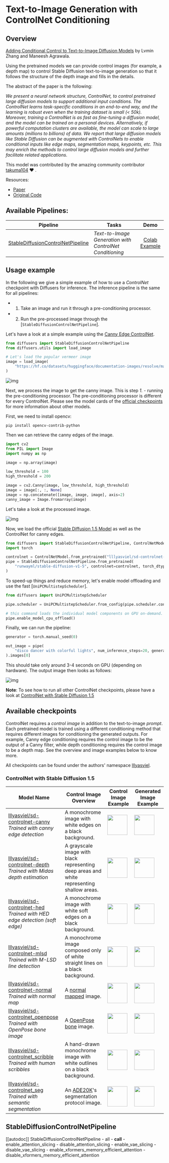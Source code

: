 <!--Copyright 2023 The HuggingFace Team. All rights reserved.

Licensed under the Apache License, Version 2.0 (the "License"); you may not use this file except in compliance with
the License. You may obtain a copy of the License at

http://www.apache.org/licenses/LICENSE-2.0

Unless required by applicable law or agreed to in writing, software distributed under the License is distributed on
an "AS IS" BASIS, WITHOUT WARRANTIES OR CONDITIONS OF ANY KIND, either express or implied. See the License for the
specific language governing permissions and limitations under the License.
-->

# Text-to-Image Generation with ControlNet Conditioning

## Overview

[Adding Conditional Control to Text-to-Image Diffusion Models](https://arxiv.org/abs/2302.05543) by Lvmin Zhang and Maneesh Agrawala.

Using the pretrained models we can provide control images (for example, a depth map) to control Stable Diffusion text-to-image generation so that it follows the structure of the depth image and fills in the details.

The abstract of the paper is the following:

*We present a neural network structure, ControlNet, to control pretrained large diffusion models to support additional input conditions. The ControlNet learns task-specific conditions in an end-to-end way, and the learning is robust even when the training dataset is small (< 50k). Moreover, training a ControlNet is as fast as fine-tuning a diffusion model, and the model can be trained on a personal devices. Alternatively, if powerful computation clusters are available, the model can scale to large amounts (millions to billions) of data. We report that large diffusion models like Stable Diffusion can be augmented with ControlNets to enable conditional inputs like edge maps, segmentation maps, keypoints, etc. This may enrich the methods to control large diffusion models and further facilitate related applications.*

This model was contributed by the amazing community contributor [takuma104](https://huggingface.co/takuma104) ❤️ .

Resources:

* [Paper](https://arxiv.org/abs/2302.05543)
* [Original Code](https://github.com/lllyasviel/ControlNet)

## Available Pipelines:

| Pipeline | Tasks | Demo
|---|---|:---:|
| [StableDiffusionControlNetPipeline](https://github.com/huggingface/diffusers/blob/main/src/diffusers/pipelines/stable_diffusion/pipeline_stable_diffusion_controlnet.py) | *Text-to-Image Generation with ControlNet Conditioning* | [Colab Example](https://colab.research.google.com/drive/1AiR7Q-sBqO88NCyswpfiuwXZc7DfMyKA?usp=sharing) |

## Usage example

In the following we give a simple example of how to use a *ControlNet* checkpoint with Diffusers for inference.
The inference pipeline is the same for all pipelines:

* 1. Take an image and run it through a pre-conditioning processor.
* 2. Run the pre-processed image through the [`StableDiffusionControlNetPipeline`].

Let's have a look at a simple example using the [Canny Edge ControlNet](https://huggingface.co/lllyasviel/sd-controlnet-canny).

```python
from diffusers import StableDiffusionControlNetPipeline
from diffusers.utils import load_image

# Let's load the popular vermeer image
image = load_image(
    "https://hf.co/datasets/huggingface/documentation-images/resolve/main/diffusers/input_image_vermeer.png"
)
```

![img](https://huggingface.co/datasets/huggingface/documentation-images/resolve/main/diffusers/input_image_vermeer.png)

Next, we process the image to get the canny image. This is step *1.* - running the pre-conditioning processor. The pre-conditioning processor is different for every ControlNet. Please see the model cards of the [official checkpoints](#controlnet-with-stable-diffusion-1.5) for more information about other models.

First, we need to install opencv:

```
pip install opencv-contrib-python
```

Then we can retrieve the canny edges of the image.

```python
import cv2
from PIL import Image
import numpy as np

image = np.array(image)

low_threshold = 100
high_threshold = 200

image = cv2.Canny(image, low_threshold, high_threshold)
image = image[:, :, None]
image = np.concatenate([image, image, image], axis=2)
canny_image = Image.fromarray(image)
```

Let's take a look at the processed image.

![img](https://huggingface.co/datasets/huggingface/documentation-images/resolve/main/diffusers/vermeer_canny_edged.png)

Now, we load the official [Stable Diffusion 1.5 Model](runwayml/stable-diffusion-v1-5) as well as the ControlNet for canny edges.

```py
from diffusers import StableDiffusionControlNetPipeline, ControlNetModel
import torch

controlnet = ControlNetModel.from_pretrained("lllyasviel/sd-controlnet-canny", torch_dtype=torch.float16)
pipe = StableDiffusionControlNetPipeline.from_pretrained(
    "runwayml/stable-diffusion-v1-5", controlnet=controlnet, torch_dtype=torch.float16
)
```

To speed-up things and reduce memory, let's enable model offloading and use the fast [`UniPCMultistepScheduler`].

```py
from diffusers import UniPCMultistepScheduler

pipe.scheduler = UniPCMultistepScheduler.from_config(pipe.scheduler.config)

# this command loads the individual model components on GPU on-demand.
pipe.enable_model_cpu_offload()
```

Finally, we can run the pipeline:

```py
generator = torch.manual_seed(0)

out_image = pipe(
    "disco dancer with colorful lights", num_inference_steps=20, generator=generator, image=canny_image
).images[0]
```

This should take only around 3-4 seconds on GPU (depending on hardware). The output image then looks as follows:

![img](https://huggingface.co/datasets/huggingface/documentation-images/resolve/main/diffusers/vermeer_disco_dancing.png)


**Note**: To see how to run all other ControlNet checkpoints, please have a look at [ControlNet with Stable Diffusion 1.5](#controlnet-with-stable-diffusion-1.5)

<!-- TODO: add space -->

## Available checkpoints

ControlNet requires a *control image* in addition to the text-to-image *prompt*. 
Each pretrained model is trained using a different conditioning method that requires different images for conditioning the generated outputs. For example, Canny edge conditioning requires the control image to be the output of a Canny filter, while depth conditioning requires the control image to be a depth map. See the overview and image examples below to know more.

All checkpoints can be found under the authors' namespace [lllyasviel](https://huggingface.co/lllyasviel).

### ControlNet with Stable Diffusion 1.5

| Model Name | Control Image Overview| Control Image Example | Generated Image Example |
|---|---|---|---|
|[lllyasviel/sd-controlnet-canny](https://huggingface.co/lllyasviel/sd-controlnet-canny)<br/> *Trained with canny edge detection* | A monochrome image with white edges on a black background.|<a href="https://huggingface.co/takuma104/controlnet_dev/blob/main/gen_compare/control_images/converted/control_bird_canny.png"><img width="64" style="margin:0;padding:0;" src="https://huggingface.co/takuma104/controlnet_dev/resolve/main/gen_compare/control_images/converted/control_bird_canny.png"/></a>|<a href="https://huggingface.co/takuma104/controlnet_dev/resolve/main/gen_compare/output_images/diffusers/output_bird_canny_1.png"><img width="64" src="https://huggingface.co/takuma104/controlnet_dev/resolve/main/gen_compare/output_images/diffusers/output_bird_canny_1.png"/></a>|
|[lllyasviel/sd-controlnet-depth](https://huggingface.co/lllyasviel/sd-controlnet-depth)<br/> *Trained with Midas depth estimation*  |A grayscale image with black representing deep areas and white representing shallow areas.|<a href="https://huggingface.co/takuma104/controlnet_dev/blob/main/gen_compare/control_images/converted/control_vermeer_depth.png"><img width="64" src="https://huggingface.co/takuma104/controlnet_dev/resolve/main/gen_compare/control_images/converted/control_vermeer_depth.png"/></a>|<a href="https://huggingface.co/takuma104/controlnet_dev/resolve/main/gen_compare/output_images/diffusers/output_vermeer_depth_2.png"><img width="64" src="https://huggingface.co/takuma104/controlnet_dev/resolve/main/gen_compare/output_images/diffusers/output_vermeer_depth_2.png"/></a>|
|[lllyasviel/sd-controlnet-hed](https://huggingface.co/lllyasviel/sd-controlnet-hed)<br/> *Trained with HED edge detection (soft edge)*  |A monochrome image with white soft edges on a black background.|<a href="https://huggingface.co/takuma104/controlnet_dev/blob/main/gen_compare/control_images/converted/control_bird_hed.png"><img width="64" src="https://huggingface.co/takuma104/controlnet_dev/resolve/main/gen_compare/control_images/converted/control_bird_hed.png"/></a>|<a href="https://huggingface.co/takuma104/controlnet_dev/resolve/main/gen_compare/output_images/diffusers/output_bird_hed_1.png"><img width="64" src="https://huggingface.co/takuma104/controlnet_dev/resolve/main/gen_compare/output_images/diffusers/output_bird_hed_1.png"/></a> |
|[lllyasviel/sd-controlnet-mlsd](https://huggingface.co/lllyasviel/sd-controlnet-mlsd)<br/> *Trained with M-LSD line detection*  |A monochrome image composed only of white straight lines on a black background.|<a href="https://huggingface.co/takuma104/controlnet_dev/blob/main/gen_compare/control_images/converted/control_room_mlsd.png"><img width="64" src="https://huggingface.co/takuma104/controlnet_dev/resolve/main/gen_compare/control_images/converted/control_room_mlsd.png"/></a>|<a href="https://huggingface.co/takuma104/controlnet_dev/resolve/main/gen_compare/output_images/diffusers/output_room_mlsd_0.png"><img width="64" src="https://huggingface.co/takuma104/controlnet_dev/resolve/main/gen_compare/output_images/diffusers/output_room_mlsd_0.png"/></a>|
|[lllyasviel/sd-controlnet-normal](https://huggingface.co/lllyasviel/sd-controlnet-normal)<br/> *Trained with normal map*  |A [normal mapped](https://en.wikipedia.org/wiki/Normal_mapping) image.|<a href="https://huggingface.co/takuma104/controlnet_dev/blob/main/gen_compare/control_images/converted/control_human_normal.png"><img width="64" src="https://huggingface.co/takuma104/controlnet_dev/resolve/main/gen_compare/control_images/converted/control_human_normal.png"/></a>|<a href="https://huggingface.co/takuma104/controlnet_dev/resolve/main/gen_compare/output_images/diffusers/output_human_normal_1.png"><img width="64" src="https://huggingface.co/takuma104/controlnet_dev/resolve/main/gen_compare/output_images/diffusers/output_human_normal_1.png"/></a>|
|[lllyasviel/sd-controlnet_openpose](https://huggingface.co/lllyasviel/sd-controlnet_openpose)<br/> *Trained with OpenPose bone image*  |A [OpenPose bone](https://github.com/CMU-Perceptual-Computing-Lab/openpose) image.|<a href="https://huggingface.co/takuma104/controlnet_dev/blob/main/gen_compare/control_images/converted/control_human_openpose.png"><img width="64" src="https://huggingface.co/takuma104/controlnet_dev/resolve/main/gen_compare/control_images/converted/control_human_openpose.png"/></a>|<a href="https://huggingface.co/takuma104/controlnet_dev/resolve/main/gen_compare/output_images/diffusers/output_human_openpose_0.png"><img width="64" src="https://huggingface.co/takuma104/controlnet_dev/resolve/main/gen_compare/output_images/diffusers/output_human_openpose_0.png"/></a>|
|[lllyasviel/sd-controlnet_scribble](https://huggingface.co/lllyasviel/sd-controlnet_scribble)<br/> *Trained with human scribbles*  |A hand-drawn monochrome image with white outlines on a black background.|<a href="https://huggingface.co/takuma104/controlnet_dev/blob/main/gen_compare/control_images/converted/control_vermeer_scribble.png"><img width="64" src="https://huggingface.co/takuma104/controlnet_dev/resolve/main/gen_compare/control_images/converted/control_vermeer_scribble.png"/></a>|<a href="https://huggingface.co/takuma104/controlnet_dev/resolve/main/gen_compare/output_images/diffusers/output_vermeer_scribble_0.png"><img width="64" src="https://huggingface.co/takuma104/controlnet_dev/resolve/main/gen_compare/output_images/diffusers/output_vermeer_scribble_0.png"/></a> |
|[lllyasviel/sd-controlnet_seg](https://huggingface.co/lllyasviel/sd-controlnet_seg)<br/>*Trained with semantic segmentation*  |An [ADE20K](https://groups.csail.mit.edu/vision/datasets/ADE20K/)'s segmentation protocol image.|<a href="https://huggingface.co/takuma104/controlnet_dev/blob/main/gen_compare/control_images/converted/control_room_seg.png"><img width="64" src="https://huggingface.co/takuma104/controlnet_dev/resolve/main/gen_compare/control_images/converted/control_room_seg.png"/></a>|<a href="https://huggingface.co/takuma104/controlnet_dev/resolve/main/gen_compare/output_images/diffusers/output_room_seg_1.png"><img width="64" src="https://huggingface.co/takuma104/controlnet_dev/resolve/main/gen_compare/output_images/diffusers/output_room_seg_1.png"/></a> |

## StableDiffusionControlNetPipeline
[[autodoc]] StableDiffusionControlNetPipeline
	- all
	- __call__
	- enable_attention_slicing
	- disable_attention_slicing
	- enable_vae_slicing
	- disable_vae_slicing
	- enable_xformers_memory_efficient_attention
	- disable_xformers_memory_efficient_attention
